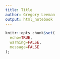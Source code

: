 ```yaml
---
title: Title
author: Gregory Leeman
output: html_notebook
---
```


```r
knitr::opts_chunk$set(
  echo=TRUE,
  warning=FALSE,
  message=FALSE
);
```
